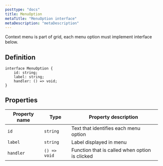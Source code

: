```yaml
---
posttype: "docs"
title: MenuOption
metaTitle: "MenuOption interface"
metaDescription: "metaDescription"
--- 
```


Context menu is part of grid, each menu option must implement interface below.

## Definition

```tsx
interface MenuOption {
    id: string;
    label: string;
    handler: () => void;
}
```

## Properties

| Property name | Type          | Property description |
| -----------   | ------        | -------------------- |
| `id`          | `string`      | Text that identifies each menu option |
| `label`       | `string`      | Label displayed in menu |
| `handler`     | `() => void`  | Function that is called when option is clicked |
